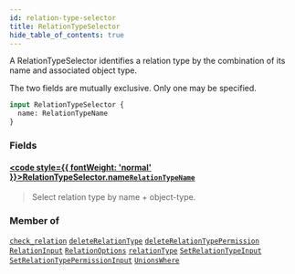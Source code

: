 ```yaml
---
id: relation-type-selector
title: RelationTypeSelector
hide_table_of_contents: true
---
```








A RelationTypeSelector identifies a relation type by the combination of its name and associated object type.

The two fields are mutually exclusive. Only one may be specified.

```graphql
input RelationTypeSelector {
  name: RelationTypeName
}
```


### Fields

#### [<code style={{ fontWeight: 'normal' }}>RelationTypeSelector.<b>name</b></code>](#)<Bullet />[`RelationTypeName`](/docs/directory-api-reference/schema/relation-types/inputs/relation-type-name) <Badge class="secondary" text="input"/> <Badge class="secondary" text="relation-types"/>
> Select relation type by name + object-type.
> 



### Member of

[`check_relation`](/docs/directory-api-reference/schema/relations/queries/check-relation)  <Badge class="secondary" text="query"/><Bullet />[`deleteRelationType`](/docs/directory-api-reference/schema/relation-types/mutations/delete-relation-type)  <Badge class="secondary" text="mutation"/><Bullet />[`deleteRelationTypePermission`](/docs/directory-api-reference/schema/permissions/mutations/delete-relation-type-permission)  <Badge class="secondary" text="mutation"/><Bullet />[`RelationInput`](/docs/directory-api-reference/schema/relations/inputs/relation-input)  <Badge class="secondary" text="input"/><Bullet />[`RelationOptions`](/docs/directory-api-reference/schema/objects/inputs/relation-options)  <Badge class="secondary" text="input"/><Bullet />[`relationType`](/docs/directory-api-reference/schema/relation-types/queries/relation-type)  <Badge class="secondary" text="query"/><Bullet />[`SetRelationTypeInput`](/docs/directory-api-reference/schema/relation-types/inputs/set-relation-type-input)  <Badge class="secondary" text="input"/><Bullet />[`SetRelationTypePermissionInput`](/docs/directory-api-reference/schema/permissions/inputs/set-relation-type-permission-input)  <Badge class="secondary" text="input"/><Bullet />[`UnionsWhere`](/docs/directory-api-reference/schema/relation-types/inputs/unions-where)  <Badge class="secondary" text="input"/>



